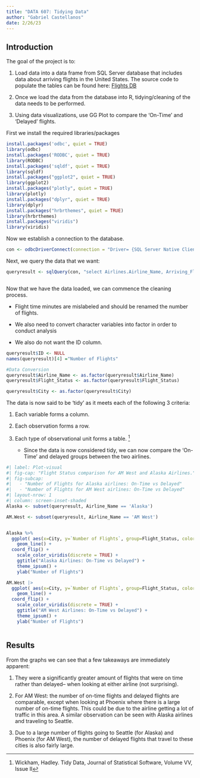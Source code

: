 ---
title: "DATA 607: Tidying Data"
author: "Gabriel Castellanos"
date: 2/26/23
---

## Introduction

The goal of the project is to:

1.  Load data into a data frame from SQL Server database that includes data about arriving flights in the United States. The source code to populate the tables can be found here: [Flights DB](https://raw.githubusercontent.com/gc521/DATA-607-Data-Acquisition-Mangement/Lab-4/Flights%20Database)

2.  Once we load the data from the database into R, tidying/cleaning of the data needs to be performed.

3.  Using data visualizations, use GG Plot to compare the 'On-Time' and 'Delayed' flights.

First we install the required libraries/packages

```{r, load-package, echo=FALSE, message=FALSE, warning=FALSE}
install.packages('odbc', quiet = TRUE)
library(odbc)
install.packages('RODBC', quiet = TRUE)
library(RODBC)
install.packages('sqldf', quiet = TRUE)
library(sqldf)
install.packages("ggplot2", quiet = TRUE)
library(ggplot2)
install.packages("plotly", quiet = TRUE)
library(plotly)
install.packages("dplyr", quiet = TRUE)
library(dplyr)
install.packages("hrbrthemes", quiet = TRUE)
library(hrbrthemes)
install.packages("viridis")
library(viridis)
```

Now we establish a connection to the database.

```{r}
con <- odbcDriverConnect(connection = "Driver= {SQL Server Native Client 11.0};server=localhost;database=DBex;trusted_connection=yes")
```

Next, we query the data that we want:

```{r}
queryresult <- sqlQuery(con, "select Airlines.Airline_Name, Arriving_Flights.City, Arriving_Flights.Flight_Status, Arriving_Flights.Flight_Time_minuts, Arriving_Flights.ID FROM Arriving_Flights INNER JOIN Airlines ON Arriving_Flights.ID = Airlines.ID;")



```

Now that we have the data loaded, we can commence the cleaning process.

-   Flight time minutes are mislabeled and should be renamed the number of flights.

-   We also need to convert character variables into factor in order to conduct analysis

-   We also do not want the ID column.

```{r}
queryresult$ID <- NULL
names(queryresult)[4] ="Number of Flights"
```

```{r}
#Data Conversion
queryresult$Airline_Name <- as.factor(queryresult$Airline_Name)
queryresult$Flight_Status <- as.factor(queryresult$Flight_Status)

queryresult$City <- as.factor(queryresult$City)

```

The data is now said to be 'tidy' as it meets each of the following 3 criteria:

1.  Each variable forms a column.

2.  Each observation forms a row.

3.  Each type of observational unit forms a table. [^1]

    -   Since the data is now considered tidy, we can now compare the 'On-Time' and delayed groups between the two airlines.

[^1]: Wickham, Hadley. Tidy Data, Journal of Statistical Software, Volume VV, Issue II

```{r, warning=FALSE}
#| label: Plot-visual
#| fig-cap: "Flight Status comparison for AM West and Alaska Airlines."
#| fig-subcap:
#|   - "Number of Flights for Alaska airlines: On-Time vs Delayed"
#|   - "Number of Flights for AM West airlines: On-Time vs Delayed"
#| layout-nrow: 1
#| column: screen-inset-shaded
Alaska <- subset(queryresult, Airline_Name == 'Alaska')

AM.West <- subset(queryresult, Airline_Name == 'AM West')


Alaska %>%
  ggplot( aes(x=City, y=`Number of Flights`, group=Flight_Status, color=Flight_Status)) +
    geom_line() +
  coord_flip() +
    scale_color_viridis(discrete = TRUE) +
    ggtitle("Alaska Airlines: On-Time vs Delayed") +
    theme_ipsum() +
    ylab("Number of Flights")

AM.West |> 
  ggplot( aes(x=City, y=`Number of Flights`, group=Flight_Status, color=Flight_Status)) +
    geom_line() +
  coord_flip() +
    scale_color_viridis(discrete = TRUE) +
    ggtitle("AM West Airlines: On-Time vs Delayed") +
    theme_ipsum() +
    ylab("Number of Flights")



```

## Results

From the graphs we can see that a few takeaways are immediately apparent:

1.  They were a significantly greater amount of flights that were on time rather than delayed-- when looking at either airline (not surprising).

2.  For AM West: the number of on-time flights and delayed flights are comparable, except when looking at Phoenix where there is a large number of on-time flights. This could be due to the airline getting a lot of traffic in this area. A similar observation can be seen with Alaska airlines and traveling to Seattle.

3.  Due to a large number of flights going to Seattle (for Alaska) and Phoenix (for AM West), the number of delayed flights that travel to these cities is also fairly large.
